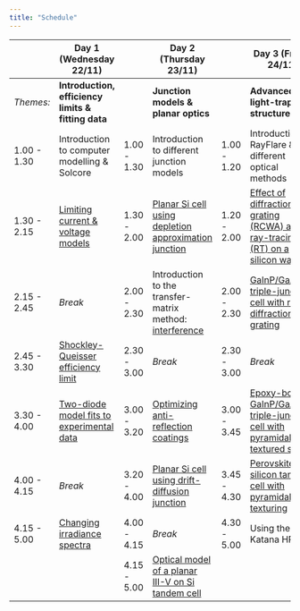 ```yaml
---
title: "Schedule"
---
```


|             | Day 1 (Wednesday 22/11)                                                     |             | Day 2 (Thursday 23/11)                                                                                                                           |             | Day 3 (Friday 24/11)                                                                 |
|------        |------------                                                                 |------       |------------                                                                                                                                     |------        |------------                                                                                                                    |
| _Themes:_   | **Introduction, efficiency limits & fitting data**                          |             | **Junction models & planar optics**                                                                                                              |             | **Advanced light-trapping structures**                                                                                           |
| 1.00 - 1.30 | Introduction to computer modelling & Solcore                                | 1.00 - 1.30 | Introduction to different junction models                                                                                                        | 1.00 - 1.20 | Introduction to RayFlare & different optical methods  |
| 1.30 - 2.15 | [Limiting current & voltage models](notebooks/1-Efficiency_limits.ipynb)    | 1.30 - 2.00 | [Planar Si cell using depletion approximation junction](notebooks/4-simple_Si_cell.ipynb)                                                                 | 1.20 - 2.00 | [Effect of diffraction grating (RCWA) and ray-tracing (RT) on a silicon wafer](notebooks/9-grating_pyramids_OPTOS.ipynb)                  |
| 2.15 - 2.45 | _Break_                                                                     | 2.00 - 2.30 | Introduction to the transfer-matrix method: [interference](notebooks/5-TMM_introduction.ipynb)  | 2.00 - 2.30 | [GaInP/GaAs/Si triple-junction cell with rear diffraction grating](notebooks/10a-GaInP_GaAs_Si_grating.ipynb)                                                     |
| 2.45 - 3.30 | [Shockley-Queisser efficiency limit](notebooks/1-Efficiency_limits.ipynb)   | 2.30 - 3.00 | _Break_                                                                                                                                          | 2.30 - 3.00 | _Break_                                                                                                                               |
| 3.30 - 4.00 | [Two-diode model fits to experimental data](notebooks/2-IV_fitting.ipynb)             | 3.00 - 3.20 | [Optimizing anti-reflection coatings](notebooks/6-arc_optimization.ipynb)                                                                            | 3.00 - 3.45 | [Epoxy-bonded GaInP/GaAs//Si triple-junction cell with pyramidally textured silicon](notebooks/10b-GaInP_GaAs_Si_pyramids.ipynb) |
| 4.00 - 4.15 | _Break_                                                                     | 3.20 - 4.00 | [Planar Si cell using drift-diffusion junction](notebooks/7-Si_cell_PDD.ipynb)                                                                                                                                          | 3.45 - 4.30 | [Perovskite on silicon tandem cell with pyramidal texturing](notebooks/11-perovskite_Si_rt.ipynb)                                                           |
| 4.15 - 5.00 | [Changing irradiance spectra](notebooks/3-Spectral2.ipynb)         | 4.00 - 4.15 | _Break_                                                                     | 4.30 - 5.00 | Using the Katana HPC                                                                                                       |
|  | | 4.15 - 5.00 | [Optical model of a planar III-V on Si tandem cell](notebooks/8-InGaP_Si_planar.ipynb)   | |
